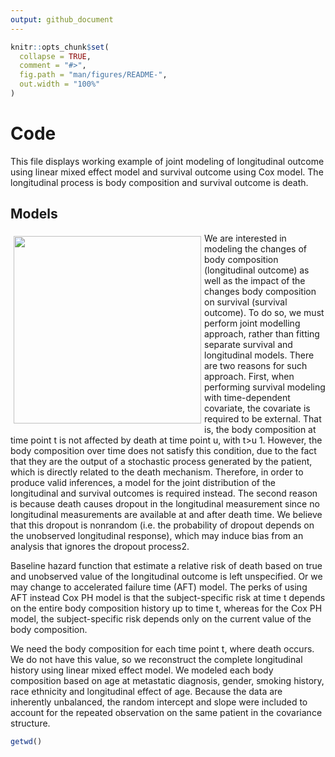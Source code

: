 ```yaml
---
output: github_document
---
```


<!-- README.md is generated from README.Rmd. Please edit that file -->

```r
knitr::opts_chunk$set(
  collapse = TRUE,
  comment = "#>",
  fig.path = "man/figures/README-",
  out.width = "100%"
)
```

# Code

<!-- badges: start -->

<!-- badges: end -->

This file displays working example of joint modeling of longitudinal outcome using linear mixed effect model and survival outcome using Cox model. The longitudinal process is body composition and survival outcome is death. 



## Models

::: {.img-float}
![](./man/figures/spine_image.jpeg){style="float: left; margin: 5px; width: 300px;"}
:::



We are interested in modeling the changes of body composition (longitudinal outcome) as well as the impact of the changes body composition on survival (survival outcome). To do so, we must perform joint modelling approach, rather than fitting separate survival and longitudinal models. There are two reasons for such approach. First, when performing survival modeling with time-dependent covariate, the covariate is required to be external. That is, the body composition at time point t is not affected by death at time point u, with t>u 1. However, the body composition over time does not satisfy this condition, due to the fact that they are the output of a stochastic process generated by the patient, which is directly related to the death mechanism. Therefore, in order to produce valid inferences, a model for the joint distribution of the longitudinal and survival outcomes is required instead.  The second reason is because death causes dropout in the longitudinal measurement since no longitudinal measurements are available at and after death time. We believe that this dropout is nonrandom (i.e. the probability of dropout depends on the unobserved longitudinal response), which may induce bias from an analysis that ignores the dropout process2. 

Baseline hazard function that estimate a relative risk of death based on true and unobserved value of the longitudinal outcome is left unspecified. Or we may change to accelerated failure time (AFT) model. The perks of using AFT instead Cox PH model is that the subject-specific risk at time t depends on the entire body composition history up to time t, whereas for the Cox PH model, the subject-specific risk depends only on the current value of the body composition.

We need the body composition for each time point t, where death occurs. We do not have this value, so we reconstruct the complete longitudinal history using linear mixed effect model. We modeled each body composition based on age at metastatic diagnosis, gender, smoking history, race ethnicity and longitudinal effect of age. Because the data are inherently unbalanced, the random intercept and slope were included to account for the repeated observation on the same patient in the covariance structure.  

```r
getwd()
```



